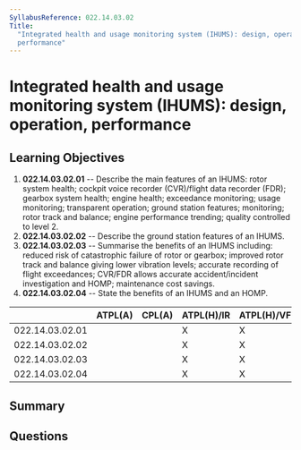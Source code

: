 ```yaml
---
SyllabusReference: 022.14.03.02
Title:
  "Integrated health and usage monitoring system (IHUMS): design, operation,
  performance"
---
```


# Integrated health and usage monitoring system (IHUMS): design, operation, performance

## Learning Objectives

1. **022.14.03.02.01** -- Describe the main features of an IHUMS: rotor system
   health; cockpit voice recorder (CVR)/flight data recorder (FDR); gearbox
   system health; engine health; exceedance monitoring; usage monitoring;
   transparent operation; ground station features; monitoring; rotor track and
   balance; engine performance trending; quality controlled to level 2.
2. **022.14.03.02.02** -- Describe the ground station features of an IHUMS.
3. **022.14.03.02.03** -- Summarise the benefits of an IHUMS including: reduced
   risk of catastrophic failure of rotor or gearbox; improved rotor track and
   balance giving lower vibration levels; accurate recording of flight
   exceedances; CVR/FDR allows accurate accident/incident investigation and
   HOMP; maintenance cost savings.
4. **022.14.03.02.04** -- State the benefits of an IHUMS and an HOMP.

|                 | ATPL(A) | CPL(A) | ATPL(H)/IR | ATPL(H)/VFR | CPL(H) | IR  | CBIR(A) |
| --------------- | ------- | ------ | ---------- | ----------- | ------ | --- | ------- |
| 022.14.03.02.01 |         |        | X          | X           |        |     |         |
| 022.14.03.02.02 |         |        | X          | X           |        |     |         |
| 022.14.03.02.03 |         |        | X          | X           |        |     |         |
| 022.14.03.02.04 |         |        | X          | X           |        |     |         |

## Summary

## Questions
